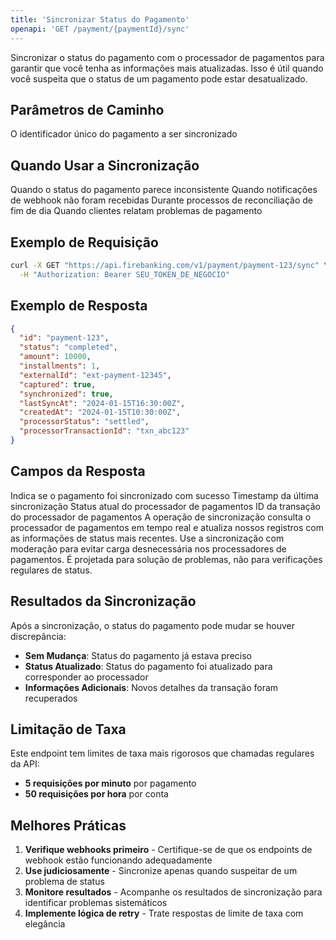 ```yaml
---
title: 'Sincronizar Status do Pagamento'
openapi: 'GET /payment/{paymentId}/sync'
---
```


Sincronizar o status do pagamento com o processador de pagamentos para garantir que você tenha as informações mais atualizadas. Isso é útil quando você suspeita que o status de um pagamento pode estar desatualizado.

## Parâmetros de Caminho

<ParamField path="paymentId" type="string" required>
  O identificador único do pagamento a ser sincronizado
</ParamField>

## Quando Usar a Sincronização

<CardGroup cols={2}>
  <Card title="Discrepância de Status" icon="refresh">
    Quando o status do pagamento parece inconsistente
  </Card>
  <Card title="Falha de Webhook" icon="webhook">
    Quando notificações de webhook não foram recebidas
  </Card>
  <Card title="Reconciliação Manual" icon="balance-scale">
    Durante processos de reconciliação de fim de dia
  </Card>
  <Card title="Consulta de Cliente" icon="phone">
    Quando clientes relatam problemas de pagamento
  </Card>
</CardGroup>

## Exemplo de Requisição

```bash cURL
curl -X GET "https://api.firebanking.com/v1/payment/payment-123/sync" \
  -H "Authorization: Bearer SEU_TOKEN_DE_NEGOCIO"
```

## Exemplo de Resposta

```json Resposta
{
  "id": "payment-123",
  "status": "completed",
  "amount": 10000,
  "installments": 1,
  "externalId": "ext-payment-12345",
  "captured": true,
  "synchronized": true,
  "lastSyncAt": "2024-01-15T16:30:00Z",
  "createdAt": "2024-01-15T10:30:00Z",
  "processorStatus": "settled",
  "processorTransactionId": "txn_abc123"
}
```

## Campos da Resposta

<ResponseField name="synchronized" type="boolean">
  Indica se o pagamento foi sincronizado com sucesso
</ResponseField>

<ResponseField name="lastSyncAt" type="string">
  Timestamp da última sincronização
</ResponseField>

<ResponseField name="processorStatus" type="string">
  Status atual do processador de pagamentos
</ResponseField>

<ResponseField name="processorTransactionId" type="string">
  ID da transação do processador de pagamentos
</ResponseField>

<Info>
  A operação de sincronização consulta o processador de pagamentos em tempo real e atualiza nossos registros com as informações de status mais recentes.
</Info>

<Warning>
  Use a sincronização com moderação para evitar carga desnecessária nos processadores de pagamentos. É projetada para solução de problemas, não para verificações regulares de status.
</Warning>

## Resultados da Sincronização

Após a sincronização, o status do pagamento pode mudar se houver discrepância:

- **Sem Mudança**: Status do pagamento já estava preciso
- **Status Atualizado**: Status do pagamento foi atualizado para corresponder ao processador
- **Informações Adicionais**: Novos detalhes da transação foram recuperados

## Limitação de Taxa

Este endpoint tem limites de taxa mais rigorosos que chamadas regulares da API:
- **5 requisições por minuto** por pagamento
- **50 requisições por hora** por conta

## Melhores Práticas

1. **Verifique webhooks primeiro** - Certifique-se de que os endpoints de webhook estão funcionando adequadamente
2. **Use judiciosamente** - Sincronize apenas quando suspeitar de um problema de status
3. **Monitore resultados** - Acompanhe os resultados de sincronização para identificar problemas sistemáticos
4. **Implemente lógica de retry** - Trate respostas de limite de taxa com elegância